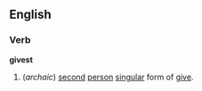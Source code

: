 ==English==
===Verb===
'''givest'''
#(''archaic'') [[second]] [[person]] [[singular]] form of [[give]].